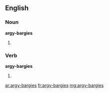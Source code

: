 ==English==

===Noun===
'''argy-bargies'''

# {{plural of|[[argy-bargy]]}}

===Verb===
'''argy-bargies'''

# {{third-person singular of|[[argy-bargy]]}}

[[ar:argy-bargies]]
[[fr:argy-bargies]]
[[mg:argy-bargies]]